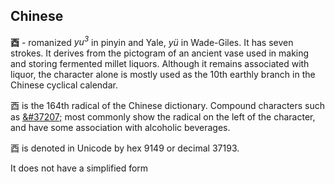 == Chinese ==
'''&#37193;''' - romanized ''yu<sup>3</sup>'' in pinyin and Yale, ''yü'' in Wade-Giles.  It has seven strokes.  It derives from the pictogram of an ancient vase used in making and storing fermented millet liquors.  Although it remains associated with liquor, the character alone is mostly used as the 10th earthly branch in the Chinese cyclical calendar.

&#37193; is the 164th radical of the Chinese dictionary.  Compound characters such as [[&#37207;]] most commonly show the radical on the left of the character, and have some association with alcoholic beverages.

&#37193; is denoted in Unicode by hex 9149 or decimal 37193.

It does not have a simplified form